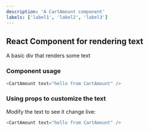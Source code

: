```yaml
---
description: 'A CartAmount component'
labels: ['label1', 'label2', 'label3']
---
```



## React Component for rendering text

A basic div that renders some text

### Component usage
```js
<CartAmount text="hello from CartAmount" />
```

### Using props to customize the text

Modify the text to see it change live:
```js live
<CartAmount text="hello from CartAmount" />
```
